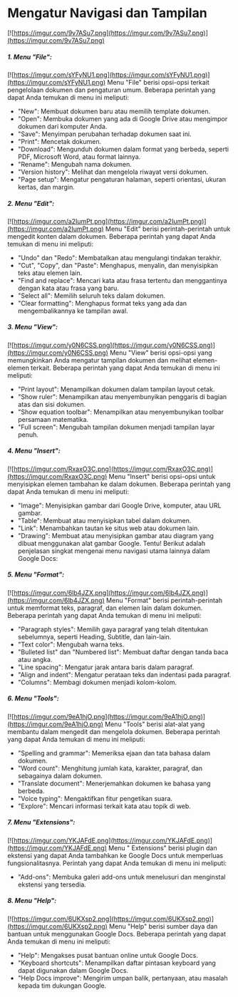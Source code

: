 # Mengatur Navigasi dan Tampilan
[![https://imgur.com/9v7ASu7.png](https://imgur.com/9v7ASu7.png)](https://imgur.com/9v7ASu7.png)
##### 1. Menu &quot;File&quot;:
[![https://imgur.com/sYFyNU1.png](https://imgur.com/sYFyNU1.png)](https://imgur.com/sYFyNU1.png)
Menu &quot;File&quot; berisi opsi-opsi terkait pengelolaan dokumen dan pengaturan umum. Beberapa
perintah yang dapat Anda temukan di menu ini meliputi:
- &quot;New&quot;: Membuat dokumen baru atau memilih template dokumen.
- &quot;Open&quot;: Membuka dokumen yang ada di Google Drive atau mengimpor dokumen dari
komputer Anda.
- &quot;Save&quot;: Menyimpan perubahan terhadap dokumen saat ini.
- &quot;Print&quot;: Mencetak dokumen.
- &quot;Download&quot;: Mengunduh dokumen dalam format yang berbeda, seperti PDF, Microsoft
Word, atau format lainnya.
- &quot;Rename&quot;: Mengubah nama dokumen.
- &quot;Version history&quot;: Melihat dan mengelola riwayat versi dokumen.
- &quot;Page setup&quot;: Mengatur pengaturan halaman, seperti orientasi, ukuran kertas, dan margin.

##### 2. Menu &quot;Edit&quot;:
[![https://imgur.com/a2IumPt.png](https://imgur.com/a2IumPt.png)](https://imgur.com/a2IumPt.png)
Menu &quot;Edit&quot; berisi perintah-perintah untuk mengedit konten dalam dokumen. Beberapa
perintah yang dapat Anda temukan di menu ini meliputi:
- &quot;Undo&quot; dan &quot;Redo&quot;: Membatalkan atau mengulangi tindakan terakhir.
- &quot;Cut&quot;, &quot;Copy&quot;, dan &quot;Paste&quot;: Menghapus, menyalin, dan menyisipkan teks atau elemen lain.
- &quot;Find and replace&quot;: Mencari kata atau frasa tertentu dan menggantinya dengan kata atau
frasa yang baru.
- &quot;Select all&quot;: Memilih seluruh teks dalam dokumen.
- &quot;Clear formatting&quot;: Menghapus format teks yang ada dan mengembalikannya ke tampilan
awal.

##### 3. Menu &quot;View&quot;:
[![https://imgur.com/y0N6CSS.png](https://imgur.com/y0N6CSS.png)](https://imgur.com/y0N6CSS.png)
Menu &quot;View&quot; berisi opsi-opsi yang memungkinkan Anda mengatur tampilan dokumen dan
melihat elemen-elemen terkait. Beberapa perintah yang dapat Anda temukan di menu ini
meliputi:
- &quot;Print layout&quot;: Menampilkan dokumen dalam tampilan layout cetak.
- &quot;Show ruler&quot;: Menampilkan atau menyembunyikan penggaris di bagian atas dan sisi
dokumen.
- &quot;Show equation toolbar&quot;: Menampilkan atau menyembunyikan toolbar persamaan
matematika.
- &quot;Full screen&quot;: Mengubah tampilan dokumen menjadi tampilan layar penuh.

##### 4. Menu &quot;Insert&quot;:
[![https://imgur.com/RxaxO3C.png](https://imgur.com/RxaxO3C.png)](https://imgur.com/RxaxO3C.png)
Menu &quot;Insert&quot; berisi opsi-opsi untuk menyisipkan elemen tambahan ke dalam dokumen.
Beberapa perintah yang dapat Anda temukan di menu ini meliputi:
- &quot;Image&quot;: Menyisipkan gambar dari Google Drive, komputer, atau URL gambar.
- &quot;Table&quot;: Membuat atau menyisipkan tabel dalam dokumen.
- &quot;Link&quot;: Menambahkan tautan ke situs web atau dokumen lain.
- &quot;Drawing&quot;: Membuat atau menyisipkan gambar atau diagram yang dibuat menggunakan
alat gambar Google.
Tentu! Berikut adalah penjelasan singkat mengenai menu navigasi utama lainnya dalam
Google Docs:

##### 5. Menu &quot;Format&quot;:
[![https://imgur.com/6lb4JZX.png](https://imgur.com/6lb4JZX.png)](https://imgur.com/6lb4JZX.png)
Menu &quot;Format&quot; berisi perintah-perintah untuk memformat teks, paragraf, dan elemen lain
dalam dokumen. Beberapa perintah yang dapat Anda temukan di menu ini meliputi:
- &quot;Paragraph styles&quot;: Memilih gaya paragraf yang telah ditentukan sebelumnya, seperti
Heading, Subtitle, dan lain-lain.
- &quot;Text color&quot;: Mengubah warna teks.
- &quot;Bulleted list&quot; dan &quot;Numbered list&quot;: Membuat daftar dengan tanda baca atau angka.
- &quot;Line spacing&quot;: Mengatur jarak antara baris dalam paragraf.
- &quot;Align and indent&quot;: Mengatur perataan teks dan indentasi pada paragraf.
- &quot;Columns&quot;: Membagi dokumen menjadi kolom-kolom.

##### 6. Menu &quot;Tools&quot;:
[![https://imgur.com/9eA1hjO.png](https://imgur.com/9eA1hjO.png)](https://imgur.com/9eA1hjO.png)
Menu &quot;Tools&quot; berisi alat-alat yang membantu dalam mengedit dan mengelola dokumen.
Beberapa perintah yang dapat Anda temukan di menu ini meliputi:
- &quot;Spelling and grammar&quot;: Memeriksa ejaan dan tata bahasa dalam dokumen.
- &quot;Word count&quot;: Menghitung jumlah kata, karakter, paragraf, dan sebagainya dalam
dokumen.
- &quot;Translate document&quot;: Menerjemahkan dokumen ke bahasa yang berbeda.
- &quot;Voice typing&quot;: Mengaktifkan fitur pengetikan suara.
- &quot;Explore&quot;: Mencari informasi terkait kata atau topik di web.

##### 7. Menu &quot;Extensions&quot;:
[![https://imgur.com/YKJAFdE.png](https://imgur.com/YKJAFdE.png)](https://imgur.com/YKJAFdE.png)
Menu &quot; Extensions&quot; berisi plugin dan ekstensi yang dapat Anda tambahkan ke Google Docs
untuk memperluas fungsionalitasnya. Perintah yang dapat Anda temukan di menu ini
meliputi:
- &quot;Add-ons&quot;: Membuka galeri add-ons untuk menelusuri dan menginstal ekstensi yang
tersedia.

##### 8. Menu &quot;Help&quot;:
[![https://imgur.com/6UKXsp2.png](https://imgur.com/6UKXsp2.png)](https://imgur.com/6UKXsp2.png)
Menu &quot;Help&quot; berisi sumber daya dan bantuan untuk menggunakan Google Docs. Beberapa
perintah yang dapat Anda temukan di menu ini meliputi:
- &quot;Help&quot;: Mengakses pusat bantuan online untuk Google Docs.
- &quot;Keyboard shortcuts&quot;: Menampilkan daftar pintasan keyboard yang dapat digunakan dalam
Google Docs.
- &quot;Help Docs improve&quot;: Mengirim umpan balik, pertanyaan, atau masalah kepada tim
dukungan Google.